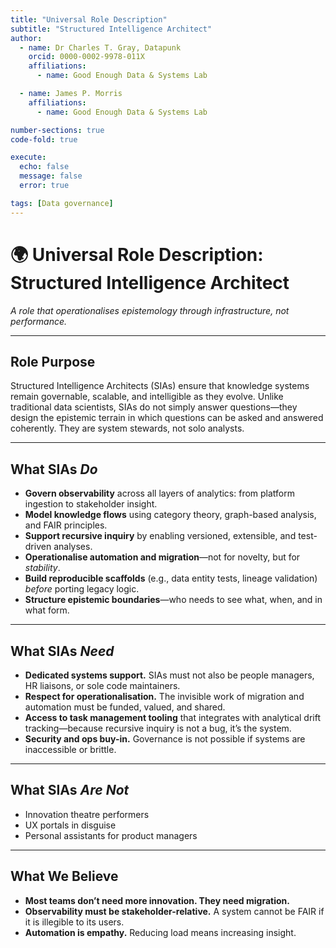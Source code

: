 ```yaml
---
title: "Universal Role Description"
subtitle: "Structured Intelligence Architect"
author: 
  - name: Dr Charles T. Gray, Datapunk
    orcid: 0000-0002-9978-011X
    affiliations:
      - name: Good Enough Data & Systems Lab

  - name: James P. Morris
    affiliations:
      - name: Good Enough Data & Systems Lab

number-sections: true
code-fold: true

execute:
  echo: false
  message: false
  error: true

tags: [Data governance]
---
```



# 🌍 Universal Role Description: Structured Intelligence Architect  
*A role that operationalises epistemology through infrastructure, not performance.*

---

## Role Purpose

Structured Intelligence Architects (SIAs) ensure that knowledge systems remain governable, scalable, and intelligible as they evolve. Unlike traditional data scientists, SIAs do not simply answer questions—they design the epistemic terrain in which questions can be asked and answered coherently. They are system stewards, not solo analysts.

---

## What SIAs *Do*

- **Govern observability** across all layers of analytics: from platform ingestion to stakeholder insight.
- **Model knowledge flows** using category theory, graph-based analysis, and FAIR principles.
- **Support recursive inquiry** by enabling versioned, extensible, and test-driven analyses.
- **Operationalise automation and migration**—not for novelty, but for *stability*.
- **Build reproducible scaffolds** (e.g., data entity tests, lineage validation) *before* porting legacy logic.
- **Structure epistemic boundaries**—who needs to see what, when, and in what form.

---

## What SIAs *Need*

- **Dedicated systems support.** SIAs must not also be people managers, HR liaisons, or sole code maintainers.
- **Respect for operationalisation.** The invisible work of migration and automation must be funded, valued, and shared.
- **Access to task management tooling** that integrates with analytical drift tracking—because recursive inquiry is not a bug, it’s the system.
- **Security and ops buy-in.** Governance is not possible if systems are inaccessible or brittle.

---

## What SIAs *Are Not*

- Innovation theatre performers  
- UX portals in disguise  
- Personal assistants for product managers

---

## What We Believe

- **Most teams don’t need more innovation. They need migration.**  
- **Observability must be stakeholder-relative.** A system cannot be FAIR if it is illegible to its users.  
- **Automation is empathy.** Reducing load means increasing insight.  

